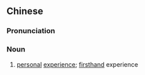 {{also|亲身经历}}
==Chinese==
{{zh-forms|s=亲身经历|type=22}}

===Pronunciation===
{{zh-pron
|m=qīnshēn jīnglì
|c=can1 san1 ging1 lik6
|cat=n
}}

===Noun===
{{zh-noun}}

# [[personal]] [[experience]]; [[firsthand]] experience